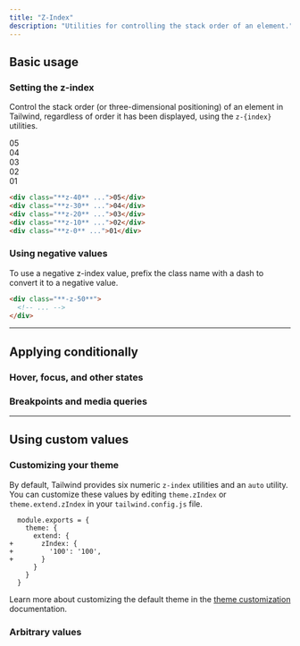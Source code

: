 ```yaml
---
title: "Z-Index"
description: "Utilities for controlling the stack order of an element."
---
```




## Basic usage

### Setting the z-index

Control the stack order (or three-dimensional positioning) of an element in Tailwind, regardless of order it has been displayed, using the `z-{index}` utilities.

<Example>
  <div class="flex justify-center -space-x-3 font-mono text-white text-sm font-bold leading-6">
    <div class="w-16 h-16 rounded-full flex items-center justify-center bg-pink-500 shadow-lg ring-2 ring-white z-40">05</div>
    <div class="w-16 h-16 rounded-full flex items-center justify-center bg-pink-500 shadow-lg ring-2 ring-white z-30">04</div>
    <div class="w-16 h-16 rounded-full flex items-center justify-center bg-pink-500 shadow-lg ring-2 ring-white z-20">03</div>
    <div class="w-16 h-16 rounded-full flex items-center justify-center bg-pink-500 shadow-lg ring-2 ring-white z-10">02</div>
    <div class="w-16 h-16 rounded-full flex items-center justify-center bg-pink-500 shadow-lg ring-2 ring-white z-0">01</div>
  </div>
</Example>

```html
<div class="**z-40** ...">05</div>
<div class="**z-30** ...">04</div>
<div class="**z-20** ...">03</div>
<div class="**z-10** ...">02</div>
<div class="**z-0** ...">01</div>
```

### Using negative values

To use a negative z-index value, prefix the class name with a dash to convert it to a negative value.

```html
<div class="**-z-50**">
  <!-- ... -->
</div>
```

---

## <Heading ignore>Applying conditionally</Heading>

### <Heading ignore>Hover, focus, and other states</Heading>

<HoverFocusAndOtherStates defaultClass="z-0" featuredClass="z-50" />

### <Heading ignore>Breakpoints and media queries</Heading>

<BreakpointsAndMediaQueries defaultClass="z-0" featuredClass="z-50" />

---

## Using custom values

### Customizing your theme

By default, Tailwind provides six numeric `z-index` utilities and an `auto` utility. You can customize these values by editing `theme.zIndex` or `theme.extend.zIndex` in your `tailwind.config.js` file.

```diff-js tailwind.config.js
  module.exports = {
    theme: {
      extend: {
+       zIndex: {
+         '100': '100',
+       }
      }
    }
  }
```

Learn more about customizing the default theme in the [theme customization](/docs/theme#customizing-the-default-theme) documentation.

### Arbitrary values

<ArbitraryValues property="z-index" featuredClass="z-[100]" />
